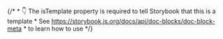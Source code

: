 
{/*
	* 👇 The isTemplate property is required to tell Storybook that this is a template
	* See https://storybook.js.org/docs/api/doc-blocks/doc-block-meta
	* to learn how to use
*/}

<Meta isTemplate />

<Title />

Pagination component for navigating through multiple pages of content.

The Pagination component provides a user-friendly way to navigate through large datasets or content that spans multiple pages. It includes previous/next navigation, page numbers, and ellipsis for large page ranges.

## Features
- Previous and next navigation buttons
- Page number links with active state
- Ellipsis for large page ranges
- Responsive design with mobile-friendly layout
- Accessible navigation with proper ARIA labels
- Customizable styling and behavior
- Keyboard navigation support

## Usage
```tsx
import {
  Pagination,
  PaginationContent,
  PaginationItem,
  PaginationLink,
  PaginationNext,
  PaginationPrevious,
  PaginationEllipsis
} from '@repo/ui/components/Pagination';

// Basic pagination
<Pagination>
  <PaginationContent>
    <PaginationItem>
      <PaginationPrevious href="#" />
    </PaginationItem>
    <PaginationItem>
      <PaginationLink href="#" isActive>1</PaginationLink>
    </PaginationItem>
    <PaginationItem>
      <PaginationLink href="#">2</PaginationLink>
    </PaginationItem>
    <PaginationItem>
      <PaginationNext href="#" />
    </PaginationItem>
  </PaginationContent>
</Pagination>

// With ellipsis for large ranges
<Pagination>
  <PaginationContent>
    <PaginationItem>
      <PaginationPrevious href="#" />
    </PaginationItem>
    <PaginationItem>
      <PaginationLink href="#">1</PaginationLink>
    </PaginationItem>
    <PaginationItem>
      <PaginationEllipsis />
    </PaginationItem>
    <PaginationItem>
      <PaginationLink href="#" isActive>5</PaginationLink>
    </PaginationItem>
    <PaginationItem>
      <PaginationEllipsis />
    </PaginationItem>
    <PaginationItem>
      <PaginationLink href="#">10</PaginationLink>
    </PaginationItem>
    <PaginationItem>
      <PaginationNext href="#" />
    </PaginationItem>
  </PaginationContent>
</Pagination>
```

<Primary />

## Inputs

The component accepts the following inputs (props):

<Controls />

---

## Additional variations

Listed below are additional variations of the component.

<Stories />
